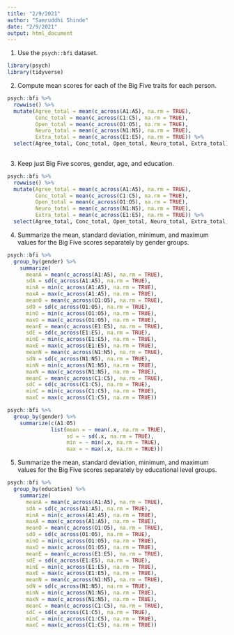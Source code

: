 ```yaml
---
title: "2/9/2021"
author: "Samruddhi Shinde"
date: "2/9/2021"
output: html_document
---
```


1. Use the `psych::bfi` dataset.

```r
library(psych)
library(tidyverse)
```

2. Compute mean scores for each of the Big Five traits for each person.

```r
psych::bfi %>%
  rowwise() %>%
  mutate(Agree_total = mean(c_across(A1:A5), na.rm = TRUE),
         Conc_total = mean(c_across(C1:C5), na.rm = TRUE),
         Open_total = mean(c_across(O1:O5), na.rm = TRUE),
         Neuro_total = mean(c_across(N1:N5), na.rm = TRUE),
         Extra_total = mean(c_across(E1:E5), na.rm = TRUE)) %>%
  select(Agree_total, Conc_total, Open_total, Neuro_total, Extra_total)
  
```

3. Keep just Big Five scores, gender, age, and education.

```r
psych::bfi %>%
  rowwise() %>%
  mutate(Agree_total = mean(c_across(A1:A5), na.rm = TRUE),
         Conc_total = mean(c_across(C1:C5), na.rm = TRUE),
         Open_total = mean(c_across(O1:O5), na.rm = TRUE),
         Neuro_total = mean(c_across(N1:N5), na.rm = TRUE),
         Extra_total = mean(c_across(E1:E5), na.rm = TRUE)) %>%
  select(Agree_total, Conc_total, Open_total, Neuro_total, Extra_total, age, education, gender)
```

4. Summarize the mean, standard deviation, minimum, and maximum values for the Big Five scores separately by gender groups.

```r
psych::bfi %>%
  group_by(gender) %>%
    summarize(
      meanA = mean(c_across(A1:A5), na.rm = TRUE),
      sdA = sd(c_across(A1:A5), na.rm = TRUE),
      minA = min(c_across(A1:A5), na.rm = TRUE),
      maxA = max(c_across(A1:A5), na.rm = TRUE),
      meanO = mean(c_across(O1:O5), na.rm = TRUE),
      sdO = sd(c_across(O1:O5), na.rm = TRUE),
      minO = min(c_across(O1:O5), na.rm = TRUE),
      maxO = max(c_across(O1:O5), na.rm = TRUE),
      meanE = mean(c_across(E1:E5), na.rm = TRUE),
      sdE = sd(c_across(E1:E5), na.rm = TRUE),
      minE = min(c_across(E1:E5), na.rm = TRUE),
      maxE = max(c_across(E1:E5), na.rm = TRUE),
      meanN = mean(c_across(N1:N5), na.rm = TRUE),
      sdN = sd(c_across(N1:N5), na.rm = TRUE),
      minN = min(c_across(N1:N5), na.rm = TRUE),
      maxN = max(c_across(N1:N5), na.rm = TRUE),
      meanC = mean(c_across(C1:C5), na.rm = TRUE),
      sdC = sd(c_across(C1:C5), na.rm = TRUE),
      minC = min(c_across(C1:C5), na.rm = TRUE),
      maxC = max(c_across(C1:C5), na.rm = TRUE))
```

```r
psych::bfi %>%
  group_by(gender) %>%
    summarize(c(A1:O5)
              list(mean = ~ mean(.x, na.rm = TRUE),
                   sd = ~ sd(.x, na.rm = TRUE),
                   min = ~ min(.x, na.rm = TRUE),
                   max = ~ max(.x, na.rm = TRUE)))
```


5. Summarize the mean, standard deviation, minimum, and maximum values for the Big Five scores separately by educational level groups.

```r
psych::bfi %>%
  group_by(education) %>%
    summarize(
      meanA = mean(c_across(A1:A5), na.rm = TRUE),
      sdA = sd(c_across(A1:A5), na.rm = TRUE),
      minA = min(c_across(A1:A5), na.rm = TRUE),
      maxA = max(c_across(A1:A5), na.rm = TRUE),
      meanO = mean(c_across(O1:O5), na.rm = TRUE),
      sdO = sd(c_across(O1:O5), na.rm = TRUE),
      minO = min(c_across(O1:O5), na.rm = TRUE),
      maxO = max(c_across(O1:O5), na.rm = TRUE),
      meanE = mean(c_across(E1:E5), na.rm = TRUE),
      sdE = sd(c_across(E1:E5), na.rm = TRUE),
      minE = min(c_across(E1:E5), na.rm = TRUE),
      maxE = max(c_across(E1:E5), na.rm = TRUE),
      meanN = mean(c_across(N1:N5), na.rm = TRUE),
      sdN = sd(c_across(N1:N5), na.rm = TRUE),
      minN = min(c_across(N1:N5), na.rm = TRUE),
      maxN = max(c_across(N1:N5), na.rm = TRUE),
      meanC = mean(c_across(C1:C5), na.rm = TRUE),
      sdC = sd(c_across(C1:C5), na.rm = TRUE),
      minC = min(c_across(C1:C5), na.rm = TRUE),
      maxC = max(c_across(C1:C5), na.rm = TRUE))
```
